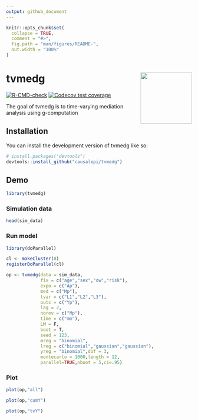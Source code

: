 ```yaml
---
output: github_document
---
```


<!-- README.md is generated from README.Rmd. Please edit that file -->

```r
knitr::opts_chunk$set(
  collapse = TRUE,
  comment = "#>",
  fig.path = "man/figures/README-",
  out.width = "100%"
)
```

# tvmedg <img src='man/figures/logo.png' align="right" height="139" />

<!-- badges: start -->
[![R-CMD-check](https://github.com/causalepi/tvmedg/actions/workflows/R-CMD-check.yaml/badge.svg)](https://github.com/causalepi/tvmedg/actions/workflows/R-CMD-check.yaml)
[![Codecov test coverage](https://codecov.io/gh/causalepi/tvmedg/graph/badge.svg)](https://app.codecov.io/gh/causalepi/tvmedg)
<!-- badges: end -->

The goal of tvmedg is to time-varying mediation analysis using g-computation

## Installation

You can install the development version of tvmedg like so:

``` r
# install.packages("devtools")
devtools::install_github("causalepi/tvmedg")
```

## Demo

```r
library(tvmedg)
```

### Simulation data

```r
head(sim_data)
```

### Run model

```r
library(doParallel)

cl <- makeCluster(8)
registerDoParallel(cl)

op <- tvmedg(data = sim_data,
             fix = c("age","sex","ow","risk"),
             expo = c("Ap"),
             med = c("Mp"),
             tvar = c("L1","L2","L3"),
             outc = c("Yp"),
             lag = 2,
             norev = c("Mp"),
             time = c("mm"),
             LM = F,
             boot = T,
             seed = 123,
             mreg = "binomial",
             lreg = c("binomial","gaussian","gaussian"),
             yreg = "binomial",dof = 3,
             montecarlo = 1000,length = 12,
             parallel=TRUE,nboot = 5,ci=.95)
```

### Plot

```r
plot(op,"all")
```

```r
plot(op,"cumY")
```

```r
plot(op,"tvY")
```
